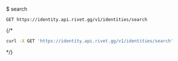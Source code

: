 $ search
```
GET https://identity.api.rivet.gg/v1/identities/search
```


{/*<RequestExample>
```bash curl
curl -X GET 'https://identity.api.rivet.gg/v1/identities/search'
```
</RequestExample>*/}
